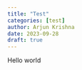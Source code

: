 ```yaml
---
title: "Test"
categories: [test]
author: Arjun Krishna
date: 2023-09-28
draft: true
---
```


Hello world

